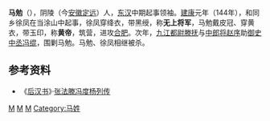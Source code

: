 '''马勉'''（{{bd||?|145年|catIdx=}}），阴陵（今[[安徽|安徽]][[定远|定远]]）人，[[东汉|东汉]]中期起事领袖。[[建康_(汉顺帝)|建康]]元年（144年），和同乡徐凤在当涂山中起事，徐凤穿绛衣，带黑绶，称'''无上将军'''，马勉戴皮冠、穿黄衣，带玉印，称'''黄帝'''，筑营，进攻[[合肥|合肥]]。次年，[[九江|九江]][[都尉|都尉]][[滕抚|滕抚]]与[[中郎将|中郎将]][[赵序|赵序]]助[[御史中丞|御史中丞]][[冯绲|冯绲]]，围剿马勉。马勉、徐凤相继被杀。

== 参考资料 ==
*《[[后汉书|后汉书]]》·[[s:后汉书/卷38|张法滕冯度杨列传]]

[[Category:汉朝民變領袖|M]]
[[Category:東漢戰爭身亡者|M]]
[[Category:定遠人|M]]
[[Category:马姓|Category:马姓]]